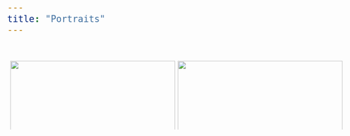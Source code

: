 ```yaml
---
title: "Portraits"
---
```


<html>
<head>
<meta name="viewport" content="width=device-width, initial-scale=1">
<style>

* {
  box-sizing: border-box;
}

/* Style body */
body {
  font-family: Verdana, Helvetica, sans-serif;
  font-size:150%; font-family:courier;"
}


div {
  text-align: justify;
  text-justify: inter-word;
}

/* Style the header */
header {
  background-color: ;
  padding: 30px;
  text-align: right;
  font-size: 35px;
  color: #494645;
}

.title {
  background-color: ;
  padding: 30px;
  text-align: right;
  font-size: 35px;
  color: #494645;
  margin-top: 8px;
  margin-bottom: 20px;
}

/* Collapsible text */
.collapsible {
  background-color: #EAE8E7;
  color: #494645;
  cursor: pointer;
  padding: 5px;
  width: ;
  border: none;
  text-align: left;
  outline: none;
  font-size: 15px;
}

.active, .collapsible:hover {
  background-color: #F8F6F5;
}

.content {
  padding: 0 18px;
  display: none;
  overflow: hidden;
}


/* Clear floats after the columns */
section:after {
  content: "";
  display: table;
  clear: both;
}


/* Responsive layout - makes the two columns/boxes stack on top of each other instead of next to each other, on small screens */
@media (max-width: 600px) {
  nav, article {
    width: 100%;
    height: auto;
  }
}

.row {
  display: -ms-flexbox; /* IE10 */
  display: flex;
  -ms-flex-wrap: wrap; /* IE10 */
  flex-wrap: wrap;
  padding: 0 4px;
}

/* Create two equal columns that sits next to each other */
.column {
  -ms-flex: 50%; /* IE10 */
  flex: 33%;
  max-width: 50%;
  padding: 0 3px;
}

.column img {
  margin-top: 8px;
  vertical-align: middle;
  width: 100%;
}

/* Responsive layout - makes a two column-layout instead of four columns */
@media screen and (max-width: 800px) {
  .column {
    -ms-flex: 50%;
    flex: 50%;
    max-width: 50%;
  }
}

/* Responsive layout - makes the two columns stack on top of each other instead of next to each other */
@media screen and (max-width: 600px) {
  .column {
    -ms-flex: 100%;
    flex: 100%;
    max-width: 100%;
  }
}


</style>
</head>


<body>

<!-- Photo Grid -->
<div class="row"> 
<div class="column">
<img src="./_pics/PORTRAITS/1.jpg" style="width:100%">
<img src="./_pics/PORTRAITS/3.jpg" style="width:100%">
<img src="./_pics/PORTRAITS/5.jpg" style="width:100%">
<img src="./_pics/PORTRAITS/7.jpg" style="width:100%">
<img src="./_pics/PORTRAITS/9.jpg" style="width:100%">
</div>

<div class="column">
<img src="./_pics/PORTRAITS/2.jpg" style="width:100%">
<img src="./_pics/PORTRAITS/4.jpg" style="width:100%">
<img src="./_pics/PORTRAITS/6.jpg" style="width:100%">
<img src="./_pics/PORTRAITS/8.jpg" style="width:100%">
<img src="./_pics/PORTRAITS/10.jpg" style="width:100%">
</div>  
</div>




<script>
var coll = document.getElementsByClassName("collapsible");
var i;

for (i = 0; i < coll.length; i++) {
  coll[i].addEventListener("click", function() {
    this.classList.toggle("active");
    var content = this.nextElementSibling;
    if (content.style.display === "block") {
      content.style.display = "none";
    } else {
      content.style.display = "block";
    }
  });
}

</script>
</body>
</html>
